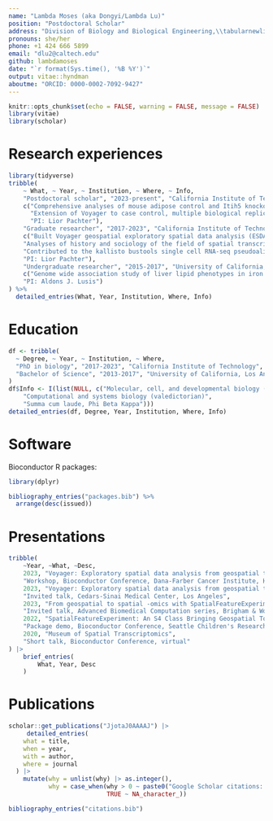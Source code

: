 ```yaml
---
name: "Lambda Moses (aka Dongyi/Lambda Lu)"
position: "Postdoctoral Scholar"
address: "Division of Biology and Biological Engineering,\\tabularnewline California Institute of Technology"
pronouns: she/her
phone: +1 424 666 5899
email: "dlu2@caltech.edu"
github: lambdamoses
date: "`r format(Sys.time(), '%B %Y')`"
output: vitae::hyndman
aboutme: "ORCID: 0000-0002-7092-9427"
---
```


```r
knitr::opts_chunk$set(echo = FALSE, warning = FALSE, message = FALSE)
library(vitae)
library(scholar)
```

# Research experiences
```r
library(tidyverse)
tribble(
    ~ What, ~ Year, ~ Institution, ~ Where, ~ Info,
    "Postdoctoral scholar", "2023-present", "California Institute of Technology", "Pasadena, CA",
    c("Comprehensive analyses of mouse adipose control and Itih5 knockout spatial transcriptomics data",
      "Extension of Voyager to case control, multiple biological replica, and 3D data",
      "PI: Lior Pachter"),
    "Graduate researcher", "2017-2023", "California Institute of Technology", "Pasadena, CA",
    c("Built Voyager geospatial exploratory spatial data analysis (ESDA) framework for spatial -omics",
    "Analyses of history and sociology of the field of spatial transcriptomics in Museum of Spatial Transcriptomics book and review paper",
    "Contributed to the kallisto bustools single cell RNA-seq pseudoalignment framework",
    "PI: Lior Pachter"),
    "Undergraduate researcher", "2015-2017", "University of California, Los Angeles", "Los Angeles, CA",
    c("Genome wide association study of liver lipid phenotypes in iron overload in hybrid mouse diversity panel",
    "PI: Aldons J. Lusis")
) %>% 
  detailed_entries(What, Year, Institution, Where, Info)
```

# Education

```r
df <- tribble(
  ~ Degree, ~ Year, ~ Institution, ~ Where,
  "PhD in biology", "2017-2023", "California Institute of Technology", "Pasadena, CA",
  "Bachelor of Science", "2013-2017", "University of California, Los Angeles", "Los Angeles, CA",
)
df$Info <- I(list(NULL, c("Molecular, cell, and developmental biology (highest departmental honors)",
    "Computational and systems biology (valedictorian)",
    "Summa cum laude, Phi Beta Kappa")))
detailed_entries(df, Degree, Year, Institution, Where, Info)
```

# Software
Bioconductor R packages:
```r
library(dplyr)

bibliography_entries("packages.bib") %>%
  arrange(desc(issued))
```

# Presentations

```r
tribble(
    ~Year, ~What, ~Desc,
    2023, "Voyager: Exploratory spatial data analysis from geospatial to spatial -omics",
    "Workshop, Bioconductor Conference, Dana-Farber Cancer Institute, Harvard Medical School",
    2023, "Voyager: Exploratory spatial data analysis from geospatial to spatial -omics",
    "Invited talk, Cedars-Sinai Medical Center, Los Angeles",
    2023, "From geospatial to spatial -omics with SpatialFeatureExperiment and Voyager",
    "Invited talk, Advanced Biomedical Computation series, Brigham & Women's Hospital, Harvard Medical School",
    2022, "SpatialFeatureExperiment: An S4 Class Bringing Geospatial Tools To Spatial Omics",
    "Package demo, Bioconductor Conference, Seattle Children's Research Institute",
    2020, "Museum of Spatial Transcriptomics",
    "Short talk, Bioconductor Conference, virtual"
) |> 
    brief_entries(
        What, Year, Desc
    )
```

# Publications

```r
scholar::get_publications("JjotaJ0AAAAJ") |> 
     detailed_entries(
    what = title,
    when = year,
    with = author,
    where = journal
  ) |> 
    mutate(why = unlist(why) |> as.integer(),
           why = case_when(why > 0 ~ paste0("Google Scholar citations: ", why),
                           TRUE ~ NA_character_))
```


```r
bibliography_entries("citations.bib")
```
